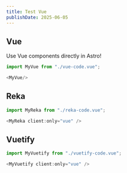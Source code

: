 ```yaml
---
title: Test Vue
publishDate: 2025-06-05
---
```

## Vue

Use Vue components directly in Astro!

```js
import MyVue from "./vue-code.vue";

<MyVue/>
```


<MyVue/>

## Reka

```js
import MyReka from "./reka-code.vue";

<MyReka client:only="vue" />
```


<MyReka client:only="vue" />

## Vuetify

```js
import MyVuetify from "./vuetify-code.vue";

<MyVuetify client:only="vue" />
```


<MyVuetify client:only="vue" />

